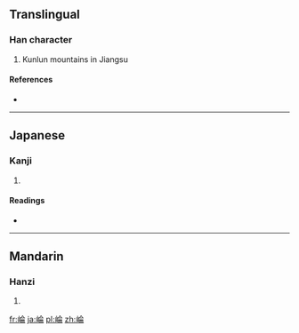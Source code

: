 {{also|崙}}
==Translingual==

===Han character===
{{Han char|rn=46|rad=山|as=08|sn=11|four=|canj=山人一月 (UOMB), X山人一月 (XUOMB)}}

# Kunlun mountains in Jiangsu

====References====
* {{Han ref|kx=0314.110|dkj=08182|dj=0615.020|hdz=10781.050|uh=5D18|ud=23832}}

----

==Japanese==

===Kanji===
{{ja-kanji|grade=|rs=山08}}

# {{defn|lang=ja|sort=山08}}

====Readings====
* {{ja-readings|on=[[ろん]] (ron)|kun=}}

----

==Mandarin==

===Hanzi===
{{cmn-hanzi|pin=[[dòng]] ([[dong4]]), [[lún]] ([[lun2]])|wg=tung<sup>4</sup>, lun<sup>2</sup>}}

# {{defn|lang=cmn|sort=山08}}

[[fr:崘]]
[[ja:崘]]
[[pl:崘]]
[[zh:崘]]